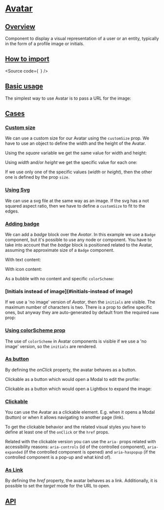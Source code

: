 

<Meta of={Stories} />

# [Avatar](#avatar)

## [Overview](#overview)

Component to display a visual representation of a user or an entity, typically in the form of a profile image or initials.

## [How to import](#how-to-import)

<Source
  code={`
`}
/>

## [Basic usage](#basic-usage)

The simplest way to use Avatar is to pass a URL for the image:

<Canvas of={Stories.Base} />

## [Cases](#cases)

### [Custom size](#custom-size)

We can use a custom size for our Avatar using the `customSize` prop. We have to
use an object to define the width and the height of the Avatar.

Using the _square_ variable we get the same value for width
and height:

<Canvas of={CaseStories.CustomSizeSquare} />

Using _width_ and/or _height_ we get the specific value for each one:

<Canvas of={CaseStories.CustomSizeSpecificSize} />

If we use only one of the specific values (_width_ or _height_), then the other one
is defined by the prop `size`.

<Canvas of={CaseStories.CustomSizeOnlyOne} />

### [Using Svg](#using-svg)

We can use a svg file at the same way as an image. If the svg has a not squared
aspect ratio, then we have to define a `customSize` to fit to the edges.

<Canvas of={CaseStories.CustomSizeSVG} />

### [Adding badge](#adding-badge)

We can add a _badge_ block over the _Avatar_. In this example we use a `Badge`
component, but it's possible to use any node or component. You have to take into
account that the _badge_ block is positioned related to the Avatar, assuming the
approximate size of a `Badge` component.

With text content:

<Canvas of={CaseStories.WithBadgeText} />

With icon content:

<Canvas of={CaseStories.WithBadgeIcon} />

As a bubble with no content and specific `colorScheme`:

<Canvas of={CaseStories.WithBadgeCustomColor} />

### [Initials instead of image](#initials-instead of image)

If we use a 'no image' version of _Avatar_, then the `initials` are visible.
The maximum number of characters is two. There is a prop to define specific ones,
but anyway they are auto-generated by default from the required `name` prop:

<Canvas of={CaseStories.InitialsInsteadImage} />

### [Using colorScheme prop](#using-colorscheme-prop)

The use of `colorScheme` in Avatar components is visible if we use a 'no image'
version, so the `initials` are rendered.

<Canvas of={CaseStories.WithColorScheme} />

### [As button](#as-button)

By defining the _onClick_ property, the avatar behaves as a button.

Clickable as a button which would open a Modal to edit the profile:

<Canvas of={CaseStories.ButtonEditable} />

Clickable as a button which would open a Lightbox to expand the image:

<Canvas of={CaseStories.ButtonExpandable} />

### [Clickable](#clickable)

You can use the Avatar as a clickable element. E.g. when it opens a Modal (button)
or when it allows navigating to another page (link).

To get the clickable behavior and the related visual styles you have to define at
least one of the `onClick` or the `href` props.

Related with the clickable version you can use the `aria-` props related with
accessibility reasons: `aria-controls` (id of the controlled component),
`aria-expanded` (if the controlled component is opened) and `aria-haspopup`
(if the controlled component is a pop-up and what kind of).

<Canvas of={CaseStories.Clickable} />

### [As Link](#as-link)

By defining the _href_ property, the avatar behaves as a link. Additionally, it is possible
to set the _target_ mode for the URL to open.

<Canvas of={CaseStories.Link} />

## [API](#api)

<ArgTypes of={Stories} />
